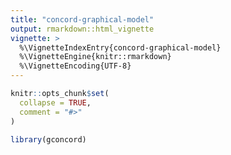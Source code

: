 ```yaml
---
title: "concord-graphical-model"
output: rmarkdown::html_vignette
vignette: >
  %\VignetteIndexEntry{concord-graphical-model}
  %\VignetteEngine{knitr::rmarkdown}
  %\VignetteEncoding{UTF-8}
---
```


```r
knitr::opts_chunk$set(
  collapse = TRUE,
  comment = "#>"
)
```

```r
library(gconcord)
```

